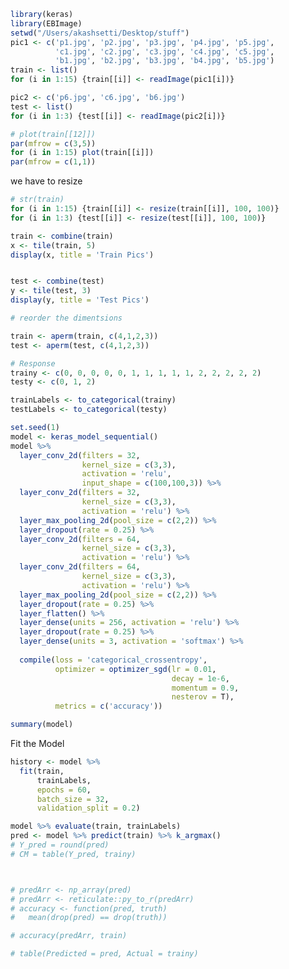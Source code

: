 


```r
library(keras)
library(EBImage)
setwd("/Users/akashsetti/Desktop/stuff")
pic1 <- c('p1.jpg', 'p2.jpg', 'p3.jpg', 'p4.jpg', 'p5.jpg',
          'c1.jpg', 'c2.jpg', 'c3.jpg', 'c4.jpg', 'c5.jpg',
          'b1.jpg', 'b2.jpg', 'b3.jpg', 'b4.jpg', 'b5.jpg')
train <- list()
for (i in 1:15) {train[[i]] <- readImage(pic1[i])}

pic2 <- c('p6.jpg', 'c6.jpg', 'b6.jpg')
test <- list()
for (i in 1:3) {test[[i]] <- readImage(pic2[i])}

```

```r
# plot(train[[12]])
par(mfrow = c(3,5))
for (i in 1:15) plot(train[[i]])
par(mfrow = c(1,1))
```


we have to resize
```r
# str(train)
for (i in 1:15) {train[[i]] <- resize(train[[i]], 100, 100)}
for (i in 1:3) {test[[i]] <- resize(test[[i]], 100, 100)}

train <- combine(train)
x <- tile(train, 5)
display(x, title = 'Train Pics')


test <- combine(test)
y <- tile(test, 3)
display(y, title = 'Test Pics')

# reorder the dimentsions

train <- aperm(train, c(4,1,2,3))
test <- aperm(test, c(4,1,2,3))
```



```r
# Response
trainy <- c(0, 0, 0, 0, 0, 1, 1, 1, 1, 1, 2, 2, 2, 2, 2)
testy <- c(0, 1, 2)
```


```r
trainLabels <- to_categorical(trainy)
testLabels <- to_categorical(testy)
```


```r
set.seed(1)
model <- keras_model_sequential()
model %>%
  layer_conv_2d(filters = 32,
                kernel_size = c(3,3),
                activation = 'relu',
                input_shape = c(100,100,3)) %>%
  layer_conv_2d(filters = 32,
                kernel_size = c(3,3),
                activation = 'relu') %>%
  layer_max_pooling_2d(pool_size = c(2,2)) %>%
  layer_dropout(rate = 0.25) %>%
  layer_conv_2d(filters = 64,
                kernel_size = c(3,3),
                activation = 'relu') %>%
  layer_conv_2d(filters = 64,
                kernel_size = c(3,3),
                activation = 'relu') %>%
  layer_max_pooling_2d(pool_size = c(2,2)) %>%
  layer_dropout(rate = 0.25) %>%
  layer_flatten() %>%
  layer_dense(units = 256, activation = 'relu') %>%
  layer_dropout(rate = 0.25) %>%
  layer_dense(units = 3, activation = 'softmax') %>%
  
  compile(loss = 'categorical_crossentropy',
          optimizer = optimizer_sgd(lr = 0.01, 
                                    decay = 1e-6,
                                    momentum = 0.9,
                                    nesterov = T),
          metrics = c('accuracy'))
```


```r
summary(model)
```


Fit the Model
```r
history <- model %>%
  fit(train,
      trainLabels,
      epochs = 60,
      batch_size = 32,
      validation_split = 0.2)

```


```r
model %>% evaluate(train, trainLabels)
pred <- model %>% predict(train) %>% k_argmax()
# Y_pred = round(pred)
# CM = table(Y_pred, trainy)



# predArr <- np_array(pred)
# predArr <- reticulate::py_to_r(predArr) 
# accuracy <- function(pred, truth)
#   mean(drop(pred) == drop(truth))

# accuracy(predArr, train) 

# table(Predicted = pred, Actual = trainy)
```


